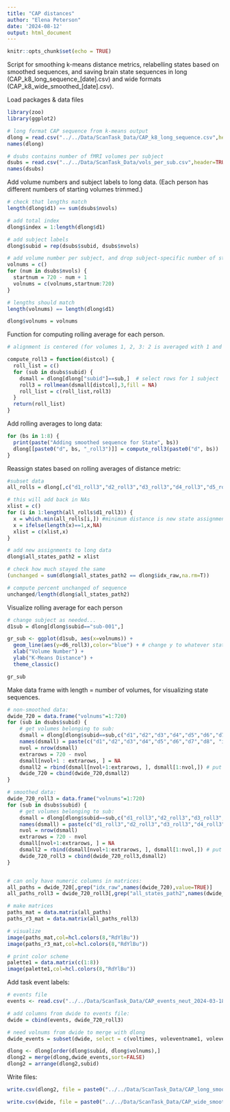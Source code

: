 ```yaml
---
title: "CAP distances"
author: "Elena Peterson"
date: '2024-08-12'
output: html_document
---
```


```r
knitr::opts_chunk$set(echo = TRUE)
```

Script for smoothing k-means distance metrics, relabelling states based on smoothed sequences, and saving brain state sequences in long (CAP_k8_long_sequence_[date].csv) and wide formats (CAP_k8_wide_smoothed_[date].csv).

Load packages & data files
```r
library(zoo)
library(ggplot2)
```

```r
# long format CAP sequence from k-means output
dlong = read.csv("../../Data/ScanTask_Data/CAP_k8_long_sequence.csv",header=TRUE)
names(dlong)

# dsubs contains number of fMRI volumes per subject 
dsubs = read.csv("../../Data/ScanTask_Data/vols_per_sub.csv",header=TRUE)
names(dsubs)
```

Add volume numbers and subject labels to long data. (Each person has different numbers of starting volumes trimmed.)
```r

# check that lengths match
length(dlong$d1) == sum(dsubs$nvols)

# add total index
dlong$index = 1:length(dlong$d1)

# add subject labels
dlong$subid = rep(dsubs$subid, dsubs$nvols)

# add volume number per subject, and drop subject-specific number of start volumes
volnums = c()
for (num in dsubs$nvols) {
  startnum = 720 - num + 1
  volnums = c(volnums,startnum:720)
}

# lengths should match
length(volnums) == length(dlong$d1)

dlong$volnums = volnums

```

Function for computing rolling average for each person.
```r
# alignment is centered (for volumes 1, 2, 3: 2 is averaged with 1 and 3)

compute_roll3 = function(distcol) {
  roll_list = c()
  for (sub in dsubs$subid) {
    dsmall = dlong[dlong["subid"]==sub,]  # select rows for 1 subject
    roll3 = rollmean(dsmall[distcol],3,fill = NA)
    roll_list = c(roll_list,roll3)
  }
  return(roll_list)
}
```

Add rolling averages to long data:
```r

for (bs in 1:8) {
  print(paste("Adding smoothed sequence for State", bs))
  dlong[[paste0("d", bs, "_roll3")]] = compute_roll3(paste0("d", bs))
}

```

Reassign states based on rolling averages of distance metric:
```r
#subset data
all_rolls = dlong[,c("d1_roll3","d2_roll3","d3_roll3","d4_roll3","d5_roll3","d6_roll3","d7_roll3","d8_roll3")]

# this will add back in NAs
xlist = c()
for (i in 1:length(all_rolls$d1_roll3)) {
  x = which.min(all_rolls[i,]) #minimum distance is new state assignment
  x = ifelse(length(x)==1,x,NA)
  xlist = c(xlist,x)
}

# add new assignments to long data
dlong$all_states_path2 = xlist

# check how much stayed the same
(unchanged = sum(dlong$all_states_path2 == dlong$idx_raw,na.rm=T))

# compute percent unchanged of sequence
unchanged/length(dlong$all_states_path2)


```

Visualize rolling average for each person
```r

# change subject as needed...
d1sub = dlong[dlong$subid=="sub-001",]

gr_sub <- ggplot(d1sub, aes(x=volnums)) + 
  geom_line(aes(y=d6_roll3),color="blue") + # change y to whatever state of interest
  xlab("Volume Number") + 
  ylab("K-Means Distance") +
  theme_classic() 

gr_sub

```

Make data frame with length = number of volumes, for visualizing state sequences.
```r

# non-smoothed data:
dwide_720 = data.frame("volnums"=1:720)
for (sub in dsubs$subid) {
    # get volumes belonging to sub:
    dsmall = dlong[dlong$subid==sub,c("d1","d2","d3","d4","d5","d6","d7","d8", "idx_raw")]
    names(dsmall) = paste(c("d1","d2","d3","d4","d5","d6","d7","d8", "idx_raw"), sub, sep="_")
    nvol = nrow(dsmall)
    extrarows = 720 - nvol
    dsmall[nvol+1 : extrarows, ] = NA 
    dsmall2 = rbind(dsmall[nvol+1:extrarows, ], dsmall[1:nvol,]) # put NAs at beginning
    dwide_720 = cbind(dwide_720,dsmall2)
}

# smoothed data:
dwide_720_roll3 = data.frame("volnums"=1:720)
for (sub in dsubs$subid) {
    # get volumes belonging to sub:
    dsmall = dlong[dlong$subid==sub,c("d1_roll3","d2_roll3","d3_roll3","d4_roll3","d5_roll3","d6_roll3","d7_roll3","d8_roll3", "all_states_path2")]
    names(dsmall) = paste(c("d1_roll3","d2_roll3","d3_roll3","d4_roll3","d5_roll3","d6_roll3","d7_roll3", "d8_roll3", "all_states_path2"), sub, sep="_")
    nvol = nrow(dsmall)
    extrarows = 720 - nvol
    dsmall[nvol+1:extrarows, ] = NA
    dsmall2 = rbind(dsmall[nvol+1:extrarows, ], dsmall[1:nvol,]) # put NAs at beginning
    dwide_720_roll3 = cbind(dwide_720_roll3,dsmall2)
}


# can only have numeric columns in matrices:
all_paths = dwide_720[,grep("idx_raw",names(dwide_720),value=TRUE)]
all_paths_roll3 = dwide_720_roll3[,grep("all_states_path2",names(dwide_720_roll3),value=TRUE)]

# make matrices
paths_mat = data.matrix(all_paths)
paths_r3_mat = data.matrix(all_paths_roll3)

# visualize
image(paths_mat,col=hcl.colors(8,"RdYlBu"))
image(paths_r3_mat,col=hcl.colors(8,"RdYlBu"))

# print color scheme
palette1 = data.matrix(c(1:8))
image(palette1,col=hcl.colors(8,"RdYlBu"))
```

Add task event labels:
```r
# events file
events <- read.csv("../../Data/ScanTask_Data/CAP_events_neut_2024-03-18.csv",header=TRUE,stringsAsFactors = FALSE)

# add columns from dwide to events file:
dwide = cbind(events, dwide_720_roll3)

# need volnums from dwide to merge with dlong
dwide_events = subset(dwide, select = c(voltimes, voleventname1, voleventcat, volblocknum, stimtype, wmload, volnums))

dlong <- dlong[order(dlong$subid, dlong$volnums),]
dlong2 = merge(dlong,dwide_events,sort=FALSE)
dlong2 = arrange(dlong2,subid)
```

Write files:
```r
write.csv(dlong2, file = paste0("../../Data/ScanTask_Data/CAP_long_smoothed_", Sys.Date(),".csv"),row.names=FALSE)

write.csv(dwide, file = paste0("../../Data/ScanTask_Data/CAP_wide_smoothed_", Sys.Date(),".csv"),row.names=FALSE)

```

